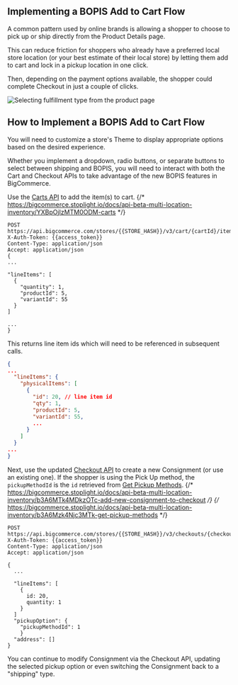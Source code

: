## Implementing a BOPIS Add to Cart Flow

A common pattern used by online brands is allowing a shopper to choose to pick up or ship directly from the Product Details page. 

This can reduce friction for shoppers who already have a preferred local store location (or your best estimate of their local store) by letting them add to cart and lock in a pickup location in one click. 

Then, depending on the payment options available, the shopper could complete Checkout in just a couple of clicks.


![Selecting fulfillment type from the product page](https://storage.googleapis.com/bigcommerce-production-dev-center/images/fulfillment%20product%20page.png "Selecting fulfillment type from the product page")

## How to Implement a BOPIS Add to Cart Flow

You will need to customize a store's Theme to display appropriate options based on the desired experience.

Whether you implement a dropdown, radio buttons, or separate buttons to select between shipping and BOPIS, you will need to interact with both the Cart and Checkout APIs to take advantage of the new BOPIS features in BigCommerce.

Use the [Carts API](#) to add the item(s) to cart.
{/* https://bigcommerce.stoplight.io/docs/api-beta-multi-location-inventory/YXBpOjIzMTM0ODM-carts */}

```http filename="Example request: Add cart line items" showLineNumbers copy
POST https://api.bigcommerce.com/stores/{{STORE_HASH}}/v3/cart/{cartId}/items
X-Auth-Token: {{access_token}}
Content-Type: application/json
Accept: application/json
{
...

"lineItems": [
  {
    "quantity": 1,
    "productId": 5,
    "variantId": 55
  }
]

...
}
```

This returns line item ids which will need to be referenced in subsequent calls.

```json filename="Example response: Add cart line items" showLineNumbers copy
{
...
  "lineItems": {
    "physicalItems": [
      {
        "id": 20, // line item id
        "qty": 1,
        "productId": 5,
        "variantId": 55,
        ...
      }
    ]
  }
...
}
```

Next, use the updated [Checkout API](#) to create a new Consignment (or use an existing one). If the shopper is using the Pick Up method, the `pickupMethodId` is the `id` retrieved from [Get Pickup Methods](#).
{/* https://bigcommerce.stoplight.io/docs/api-beta-multi-location-inventory/b3A6MTk4MDkzOTc-add-new-consignment-to-checkout */}
{/* https://bigcommerce.stoplight.io/docs/api-beta-multi-location-inventory/b3A6Mzk4Njc3MTk-get-pickup-methods */}

```http filename="Example request: Add consignment to checkout" showLineNumbers copy
POST https://api.bigcommerce.com/stores/{{STORE_HASH}}/v3/checkouts/{checkoutId}/consignments
X-Auth-Token: {{access_token}}
Content-Type: application/json
Accept: application/json

{
  ...

  "lineItems": [
    {
      id: 20,
      quantity: 1
    }
  ]
  "pickupOption": {
    "pickupMethodId": 1
    }
  "address": []
}
```


You can continue to modify Consignment via the Checkout API, updating the selected pickup option or even switching the Consignment back to a "shipping" type.
